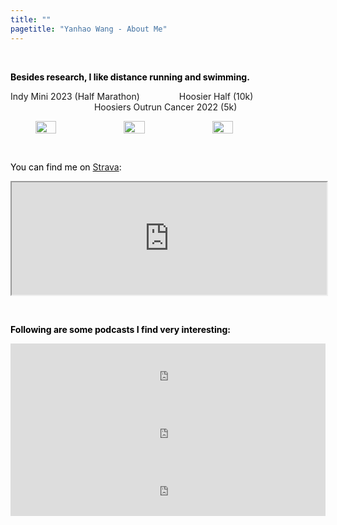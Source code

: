 ```yaml
---
title: ""
pagetitle: "Yanhao Wang - About Me"
---
```


<link rel="stylesheet" href="style.css" type="text/css">
<!--
<br>

<a class="weatherwidget-io" href="https://forecast7.com/en/39d21n86d48/47408/" data-label_1="BLOOMINGTON" data-label_2="WEATHER" data-theme="weather_one" >BLOOMINGTON WEATHER</a>
<script>
!function(d,s,id){var js,fjs=d.getElementsByTagName(s)[0];if(!d.getElementById(id)){js=d.createElement(s);js.id=id;js.src='https://weatherwidget.io/js/widget.min.js';fjs.parentNode.insertBefore(js,fjs);}}(document,'script','weatherwidget-io-js');
</script>
-->
<br> 

<span style="color:Black;font-weight:bold">Besides research, I like distance running and swimming.<span>

Indy Mini 2023 (Half Marathon) &nbsp;&nbsp;&nbsp;&nbsp;&nbsp;&nbsp;&nbsp;&nbsp;&nbsp;&nbsp;&nbsp;&nbsp;&nbsp;&nbsp; Hoosier Half (10k) &nbsp;&nbsp;&nbsp;&nbsp;&nbsp;&nbsp;&nbsp;&nbsp;&nbsp;&nbsp;&nbsp;&nbsp;&nbsp;&nbsp;&nbsp;&nbsp;&nbsp;&nbsp;&nbsp;&nbsp;&nbsp;&nbsp;&nbsp;&nbsp;&nbsp;&nbsp;&nbsp;&nbsp;&nbsp;&nbsp;&nbsp;&nbsp;&nbsp; Hoosiers Outrun Cancer 2022 (5k)
<figure class="half" style="display:flex">
    <img src='images/IndyMini23.jpeg' style="width:30%; margin-right: 30px" />
    <img src='images/HoosierHalf23.jpg' style="width:30%; margin-right: 30px " />
    <img src='images/HoosiersOutrunCancer22.jpeg' style="width:30%; float:left; margin-right: 30px" />
</figure>


<br> 

<span style="color:Black">You can find me on [Strava](https://www.strava.com/athletes/109098929):<span>

<iframe height='180' width="100%" frameborder='1' allowtransparency='true' scrolling='no' src='https://www.strava.com/athletes/109098929/activity-summary/0d26a25c5fc5e997eba23600657c1ee9fa5cdad8'></iframe>

<br> 

<span style="color:Black;font-weight:bold">Following are some podcasts I find very interesting:<span>

<iframe src="https://open.spotify.com/embed/episode/0EvCmKaFMG86mPJq8BBxSw?utm_source=generator" width="100%" height="92" frameBorder="0" loading="lazy"></iframe>
<iframe src="https://open.spotify.com/embed/episode/7fj9PMd6NXpyrJkpDjrGHj?utm_source=generator" width="100%" height="92" frameBorder="0" loading="lazy"></iframe>
<iframe src="https://open.spotify.com/embed/episode/6fze6TQ3VFgI36yL6yrtBU?utm_source=generator" width="100%" height="92" frameBorder="0" loading="lazy"></iframe>



<!--

<span style="color:Black">I co-organize a PhD student reading group at BEPP:<span>

<iframe width="100%" height="304" src="https://docs.google.com/spreadsheets/d/e/2PACX-1vQi9Bt1kyyDoGUQ5hKj7g3Fn56QZQdXZ8ryQCITx8hqYPC1Clg2coPMRLpPENzrHvlSKsm8-VtYmnnk/pubhtml?widget=true&amp;headers=false"></iframe>



<span style="color:Black">I'm also a self-taught amateur astronomer. I use the following chart to assess the real-time weather conditions (Bloomington, IN):<span>

<a href=https://www.cleardarksky.com/c/BlmngtnINkey.html>
<img src="https://www.cleardarksky.com/c/BlmngtnINcsk.gif?c=1778453"></a>

<br>

-->

<!--I also have a 微信公众号 to share some thoughts on life and research. \
You can find it by searching "**读博掉发问题不大**" in WeChat or scanning the following QR code: \

<img src="images/wechat_mp_code.png" style="width:66%; margin-left: 20px; margin-right: 20px" align="left">

<!-- ![](images/wechat_mp_code.png) -->